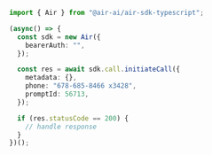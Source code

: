 ```typescript InitiateCall.ts
import { Air } from "@air-ai/air-sdk-typescript";

(async() => {
  const sdk = new Air({
    bearerAuth: "",
  });

  const res = await sdk.call.initiateCall({
    metadata: {},
    phone: "678-685-8466 x3428",
    promptId: 56713,
  });

  if (res.statusCode == 200) {
    // handle response
  }
})();
```

